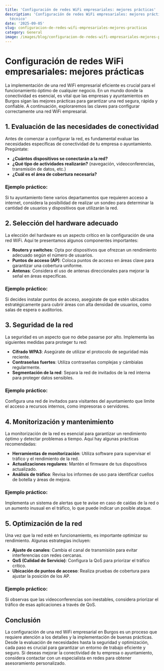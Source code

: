 ```yaml
---
title: 'Configuración de redes WiFi empresariales: mejores prácticas'
description: 'Configuración de redes WiFi empresariales: mejores prácticas — artículo
  técnico'
date: '2025-09-05'
slug: configuracion-de-redes-wifi-empresariales-mejores-practicas
category: General
image: /images/blog/configuracion-de-redes-wifi-empresariales-mejores-practicas/configuracion-de-redes-wifi-empresariales-mejores-practicas-hero-001.webp
---
```


# Configuración de redes WiFi empresariales: mejores prácticas

La implementación de una red WiFi empresarial eficiente es crucial para el funcionamiento óptimo de cualquier negocio. En un mundo donde la conectividad es esencial, es vital que las empresas y ayuntamientos en Burgos sigan las mejores prácticas para garantizar una red segura, rápida y confiable. A continuación, exploraremos las claves para configurar correctamente una red WiFi empresarial.

## 1. Evaluación de las necesidades de conectividad

Antes de comenzar a configurar la red, es fundamental evaluar las necesidades específicas de conectividad de tu empresa o ayuntamiento. Pregúntate:

- **¿Cuántos dispositivos se conectarán a la red?**
- **¿Qué tipo de actividades realizarán?** (navegación, videoconferencias, transmisión de datos, etc.)
- **¿Cuál es el área de cobertura necesaria?**

### Ejemplo práctico:
Si tu ayuntamiento tiene varios departamentos que requieren acceso a internet, considera la posibilidad de realizar un sondeo para determinar la cantidad de usuarios y dispositivos que utilizarán la red.

## 2. Selección del hardware adecuado

La elección del hardware es un aspecto crítico en la configuración de una red WiFi. Aquí te presentamos algunos componentes importantes:

- **Routers y switches**: Opta por dispositivos que ofrezcan un rendimiento adecuado según el número de usuarios.
- **Puntos de acceso (AP)**: Coloca puntos de acceso en áreas clave para garantizar una cobertura uniforme.
- **Antenas**: Considera el uso de antenas direccionales para mejorar la señal en áreas específicas.

### Ejemplo práctico:
Si decides instalar puntos de acceso, asegúrate de que estén ubicados estratégicamente para cubrir áreas con alta densidad de usuarios, como salas de espera o auditorios.

## 3. Seguridad de la red

La seguridad es un aspecto que no debe pasarse por alto. Implementa las siguientes medidas para proteger tu red:

- **Cifrado WPA3**: Asegúrate de utilizar el protocolo de seguridad más reciente.
- **Contraseñas fuertes**: Utiliza contraseñas complejas y cámbialas regularmente.
- **Segmentación de la red**: Separa la red de invitados de la red interna para proteger datos sensibles.

### Ejemplo práctico:
Configura una red de invitados para visitantes del ayuntamiento que limite el acceso a recursos internos, como impresoras o servidores.

## 4. Monitorización y mantenimiento

La monitorización de la red es esencial para garantizar un rendimiento óptimo y detectar problemas a tiempo. Aquí hay algunas prácticas recomendadas:

- **Herramientas de monitorización**: Utiliza software para supervisar el tráfico y el rendimiento de la red.
- **Actualizaciones regulares**: Mantén el firmware de tus dispositivos actualizado.
- **Análisis de tráfico**: Revisa los informes de uso para identificar cuellos de botella y áreas de mejora.

### Ejemplo práctico:
Implementa un sistema de alertas que te avise en caso de caídas de la red o un aumento inusual en el tráfico, lo que puede indicar un posible ataque.

## 5. Optimización de la red

Una vez que la red esté en funcionamiento, es importante optimizar su rendimiento. Algunas estrategias incluyen:

- **Ajuste de canales**: Cambia el canal de transmisión para evitar interferencias con redes cercanas.
- **QoS (Calidad de Servicio)**: Configura la QoS para priorizar el tráfico crítico.
- **Ubicación de puntos de acceso**: Realiza pruebas de cobertura para ajustar la posición de los AP.

### Ejemplo práctico:
Si observas que las videoconferencias son inestables, considera priorizar el tráfico de esas aplicaciones a través de QoS.

## Conclusión

La configuración de una red WiFi empresarial en Burgos es un proceso que requiere atención a los detalles y la implementación de buenas prácticas. Desde la evaluación de necesidades hasta la seguridad y optimización, cada paso es crucial para garantizar un entorno de trabajo eficiente y seguro. Si deseas mejorar la conectividad de tu empresa o ayuntamiento, considera contactar con un especialista en redes para obtener asesoramiento personalizado.